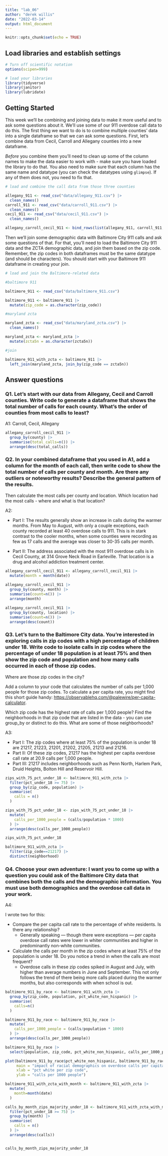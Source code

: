 ```yaml
---
title: "lab_06"
author: "derek willis"
date: "2022-03-14"
output: html_document
---
```


```r
knitr::opts_chunk$set(echo = TRUE)
```

## Load libraries and establish settings

```r
# Turn off scientific notation
options(scipen=999)

# load your libraries
library(tidyverse)
library(janitor)
library(lubridate)

```

## Getting Started

This week we'll be combining and joining data to make it more useful and to ask some questions about it. We'll use some of our 911 overdose call data to do this. The first thing we want to do is to combine multiple counties' data into a single dataframe so that we can ask some questions. First, let's combine data from Cecil, Carroll and Allegany counties into a new dataframe.

*Before* you combine them you'll need to clean up some of the column names to make the data easier to work with - make sure you have loaded the library to do that. You also need to make sure that each column has the same name and datatype (you can check the datatypes using `glimpse`). If any of them does not, you need to fix that.

```r
# load and combine the call data from those three counties

allegany_911 <- read_csv("data/allegany_911.csv") |>
  clean_names()
carroll_911 <- read_csv("data/carroll_911.csv") |>
  clean_names()
cecil_911 <- read_csv("data/cecil_911.csv") |>
  clean_names()

allegany_carroll_cecil_911 <- bind_rows(list(allegany_911, carroll_911, cecil_911))
```

Then we'll join some demographic data with Baltimore City 911 calls and ask some questions of that. For that, you'll need to load the Baltimore City 911 data and the ZCTA demographic data, and join them based on the zip code. Remember, the zip codes in both dataframes must be the same datatype (and should be characters). You should start with your Baltimore 911 dataframe in creating your join.

```r
# load and join the Baltimore-related data

#baltimore 911

baltimore_911 <- read_csv("data/baltimore_911.csv")

baltimore_911 <- baltimore_911 |> 
  mutate(zip_code = as.character(zip_code))

#maryland zcta

maryland_zcta <- read_csv("data/maryland_zcta.csv") |>
  clean_names()

maryland_zcta <- maryland_zcta |> 
  mutate(zcta5n = as.character(zcta5n))

#join

baltimore_911_with_zcta <- baltimore_911 |> 
  left_join(maryland_zcta, join_by(zip_code == zcta5n))
```

## Answer questions

### Q1. Let's start with our data from Allegany, Cecil and Carroll counties. Write code to generate a dataframe that shows the total number of calls for each county. What's the order of counties from most calls to least?

A1: Carroll, Cecil, Allegany

```r
allegany_carroll_cecil_911 |>
  group_by(county) |>
  summarise(total_calls=n()) |>
  arrange(desc(total_calls))
```

### Q2. In your combined dataframe that you used in A1, add a column for the month of each call, then write code to show the total number of calls per county and month. Are there any outliers or noteworthy results? Describe the general pattern of the results.

Then calculate the most calls per county and location. Which location had the most calls - where and what is that location?

A2:

-   Part I: The results generally show an increase in calls during the warmer months. From May to August, with only a couple exceptions, each county recorded at least 40 overdose calls to 911. This is in stark contrast to the cooler months, when some counties were recording as few as 17 calls and the average was closer to 30-35 calls per month.

-   Part II: The address associated with the most 911 overdose calls is in Cecil County, at 314 Grove Neck Road in Earleville. That location is a drug and alcohol addiction treatment center.

```r
allegany_carroll_cecil_911 <- allegany_carroll_cecil_911 |>
  mutate(month = month(date))
         
allegany_carroll_cecil_911 |>
  group_by(county, month) |>
  summarise(count=n()) |>
  arrange(month)
```

```r
allegany_carroll_cecil_911 |>
  group_by(county, location) |>
  summarise(count=n()) |>
  arrange(desc(count))
```

### Q3. Let's turn to the Baltimore City data. You're interested in exploring calls in zip codes with a high percentage of children under 18. Write code to isolate calls in zip codes where the percentage of under 18 population is at least 75% and then show the zip code and population and how many calls occurred in each of those zip codes.

Where are those zip codes in the city?

Add a column to your code that calculates the number of calls per 1,000 people for those zip codes. To calculate a per capita rate, you might find this short guide handy: [https://observablehq.com/\@palewire/per-capita-calculator](https://observablehq.com/@palewire/per-capita-calculator){.uri}.

Which zip code has the highest rate of calls per 1,000 people? Find the neighborhoods in that zip code that are listed in the data - you can use group_by or distinct to do this. What are some of those neighborhoods?

A3:

-   Part I: The zip codes where at least 75% of the population is under 18 are 21217, 21223, 21201, 21202, 21205, 21213 and 21216.
-   Part II: Of these zip codes, 21217 has the highest per capita overdose call rate at 20.9 calls per 1,000 people.
-   Part III: 21217 includes neighborhoods such as Penn North, Harlem Park, Druid Heights, Bolton Hill and Reservoir Hill.

```r
zips_with_75_pct_under_18 <- baltimore_911_with_zcta |>
  filter(pct_under_18 >= 75) |>
  group_by(zip_code, population) |>
  summarise(
    calls = n()
  )

zips_with_75_pct_under_18 <- zips_with_75_pct_under_18 |>
  mutate(
    calls_per_1000_people = (calls/population * 1000)
  ) |>
  arrange(desc(calls_per_1000_people))

zips_with_75_pct_under_18
```

```r
baltimore_911_with_zcta |>
  filter(zip_code==21217) |>
  distinct(neighborhood)
```

### Q4. Choose your own adventure: I want you to come up with a question you could ask of the Baltimore City data that combines both the calls and the demographic information. You must use both demographics and the overdose call data in your work.

A4:

I wrote two for this:

-   Compare the per capita call rate to the percentage of white residents. Is there any relationship?
    -   Generally speaking — though there were exceptions — per capita overdose call rates were lower in whiter communities and higher in predominantly non-white communities.
-   Calculate the calls per month in the zip codes where at least 75% of the population is under 18. Do you notice a trend in when the calls are most frequent?
    -   Overdose calls in these zip codes spiked in August and July, with higher than average numbers in June and September. This not only follows the trend of there being more calls placed during the warmer months, but also corresponds with when school is out.

```r
baltimore_911_by_race <- baltimore_911_with_zcta |>
  group_by(zip_code, population, pct_white_non_hispanic) |>
  summarise(
    calls=n()
  )

baltimore_911_by_race <- baltimore_911_by_race |>
  mutate(
    calls_per_1000_people = (calls/population * 1000)
  ) |>
  arrange(desc(calls_per_1000_people))

baltimore_911_by_race |>
  select(population, zip_code, pct_white_non_hispanic, calls_per_1000_people)
```

```r
plot(baltimore_911_by_race$pct_white_non_hispanic, baltimore_911_by_race$calls_per_1000_people,
     main = "impact of racial demographics on overdose calls per capita",
     xlab = "pct white per zip code",
     ylab = "calls per 1000 people")
```

```r
baltimore_911_with_zcta_with_month <- baltimore_911_with_zcta |>
  mutate(
    month=month(date)
  )

calls_by_month_zips_majority_under_18 <- baltimore_911_with_zcta_with_month |>
  filter(pct_under_18 >= 75) |>
  group_by(month) |>
  summarise(
    calls = n()
  ) |>
  arrange(desc(calls))


calls_by_month_zips_majority_under_18
```
